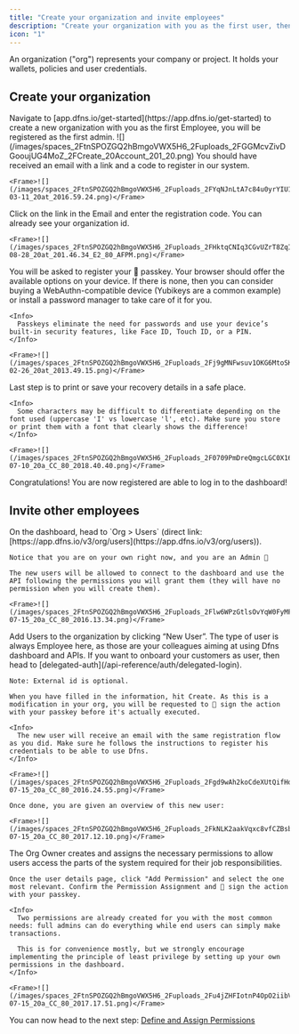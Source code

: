 ```yaml
---
title: "Create your organization and invite employees"
description: "Create your organization with you as the first user, then invite coworkers to join you."
icon: "1"
---
```


An organization ("org") represents your company or project. It holds your wallets, policies and user credentials.

## Create your organization

<Steps>
  <Step title="Create your account and organization">
    Navigate to [app.dfns.io/get-started](https://app.dfns.io/get-started) to create a new organization with you as the first Employee, you will be registered as the first admin.
    <Frame>
      ![](/images/spaces_2FtnSPOZGQ2hBmgoVWX5H6_2Fuploads_2FGGMcvZivDGooujUG4MoZ_2FCreate_20Account_201_20.png)
    </Frame>
  </Step>
  <Step title="Get your registration code">
    You should have received an email with a link and a code to register in our system.

    <Frame>![](/images/spaces_2FtnSPOZGQ2hBmgoVWX5H6_2Fuploads_2FYqNJnLtA7c84u0yrYIU1_2FScreenshot_202025-03-11_20at_2016.59.24.png)</Frame>
  </Step>
  <Step title="Activate your account">
    Click on the link in the Email and enter the registration code. You can already see your organization id.

    <Frame>![](/images/spaces_2FtnSPOZGQ2hBmgoVWX5H6_2Fuploads_2FHktqCNIq3CGvUZrT8ZqI_2FScreenshot_202024-08-28_20at_201.46.34_E2_80_AFPM.png)</Frame>
  </Step>
  <Step title="Create a passkey">
    You will be asked to register your 🔑 passkey. Your browser should offer the available options on your device. If there is none, then you can consider buying a WebAuthn-compatible device (Yubikeys are a common example) or install a password manager to take care of it for you.
    
    <Info>
      Passkeys eliminate the need for passwords and use your device’s built-in security features, like Face ID, Touch ID, or a PIN.
    </Info>

    <Frame>![](/images/spaces_2FtnSPOZGQ2hBmgoVWX5H6_2Fuploads_2Fj9gMNFwsuv1OKG6MtoSK_2FScreenshot_202025-02-26_20at_2013.49.15.png)</Frame>
  </Step>
  <Step title="Save your recovery keys">
    Last step is to print or save your recovery details in a safe place.

    <Info>
      Some characters may be difficult to differentiate depending on the font used (uppercase 'I' vs lowercase 'l', etc). Make sure you store or print them with a font that clearly shows the difference!
    </Info>

    <Frame>![](/images/spaces_2FtnSPOZGQ2hBmgoVWX5H6_2Fuploads_2F0709PmDreQmgcLGC0X16_2FCapture_20d_E2_80_99e_CC_81cran_202025-07-10_20a_CC_80_2018.40.40.png)</Frame>
  </Step>
</Steps>

<Check>
Congratulations! You are now registered are able to log in to the dashboard!
</Check>

## Invite other employees

<Steps>
  <Step title="Open the Users page">
    On the dashboard, head to `Org > Users` (direct link: [https://app.dfns.io/v3/org/users](https://app.dfns.io/v3/org/users)).

    Notice that you are on your own right now, and you are an Admin 🎉
    
    The new users will be allowed to connect to the dashboard and use the API following the permissions you will grant them (they will have no permission when you will create them).

    <Frame>![](/images/spaces_2FtnSPOZGQ2hBmgoVWX5H6_2Fuploads_2Flw6WPzGtlsOvYqW0FyMF_2FCapture_20d_E2_80_99e_CC_81cran_202025-07-15_20a_CC_80_2016.13.34.png)</Frame>
  </Step>
  <Step title="Create a new user">
    Add Users to the organization by clicking “New User”. The type of user is always Employee here, as those are your colleagues aiming at using Dfns dashboard and APIs. If you want to onboard your customers as user, then head to [delegated-auth](/api-reference/auth/delegated-login). 
    
    Note: External id is optional.

    When you have filled in the information, hit Create. As this is a modification in your org, you will be requested to 🔑 sign the action with your passkey before it's actually executed.

    <Info>
      The new user will receive an email with the same registration flow as you did. Make sure he follows the instructions to register his credentials to be able to use Dfns.
    </Info>

    <Frame>![](/images/spaces_2FtnSPOZGQ2hBmgoVWX5H6_2Fuploads_2Fgd9wAh2koCdeXUtQifHo_2FCapture_20d_E2_80_99e_CC_81cran_202025-07-15_20a_CC_80_2016.24.55.png)</Frame>

    Once done, you are given an overview of this new user:

    <Frame>![](/images/spaces_2FtnSPOZGQ2hBmgoVWX5H6_2Fuploads_2FkNLK2aakVqxc8vfCZBsb_2FCapture_20d_E2_80_99e_CC_81cran_202025-07-15_20a_CC_80_2017.12.10.png)</Frame>
  </Step>
  <Step title="(Optional) Assign a Permission">
    The Org Owner creates and assigns the necessary permissions to allow users access the parts of the system required for their job responsibilities.
    
    Once the user details page, click "Add Permission" and select the one most relevant. Confirm the Permission Assignment and 🔑 sign the action with your passkey.

    <Info>
      Two permissions are already created for you with the most common needs: full admins can do everything while end users can simply make transactions.
      
      This is for convenience mostly, but we strongly encourage implementing the principle of least privilege by setting up your own permissions in the dashboard.
    </Info>

    <Frame>![](/images/spaces_2FtnSPOZGQ2hBmgoVWX5H6_2Fuploads_2Fu4jZHFIotnP4OpO2iibV_2FCapture_20d_E2_80_99e_CC_81cran_202025-07-15_20a_CC_80_2017.17.51.png)</Frame>
  </Step>
</Steps>

You can now head to the next step: <Icon icon="2" />
[Define and Assign Permissions](/introduction/quickstart/2-define-and-assign-permissions)